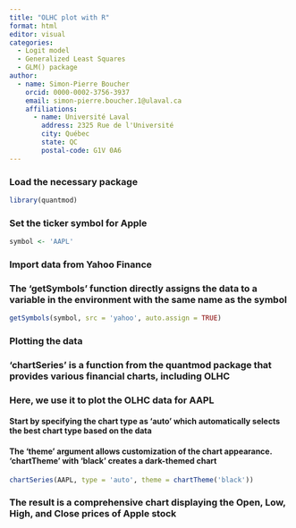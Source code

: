 ```yaml
---
title: "OLHC plot with R"
format: html
editor: visual
categories:
  - Logit model
  - Generalized Least Squares
  - GLM() package
author:
  - name: Simon-Pierre Boucher
    orcid: 0000-0002-3756-3937
    email: simon-pierre.boucher.1@ulaval.ca
    affiliations:
      - name: Université Laval
        address: 2325 Rue de l'Université
        city: Québec
        state: QC 
        postal-code: G1V 0A6
---
```


### Load the necessary package
```r
library(quantmod)
```

### Set the ticker symbol for Apple

```r
symbol <- 'AAPL'
```

### Import data from Yahoo Finance
### The 'getSymbols' function directly assigns the data to a variable in the environment with the same name as the symbol
```r
getSymbols(symbol, src = 'yahoo', auto.assign = TRUE)
```
### Plotting the data
### 'chartSeries' is a function from the quantmod package that provides various financial charts, including OLHC
### Here, we use it to plot the OLHC data for AAPL

#### Start by specifying the chart type as 'auto' which automatically selects the best chart type based on the data
#### The 'theme' argument allows customization of the chart appearance. 'chartTheme' with 'black' creates a dark-themed chart

```r
chartSeries(AAPL, type = 'auto', theme = chartTheme('black'))
```

### The result is a comprehensive chart displaying the Open, Low, High, and Close prices of Apple stock
